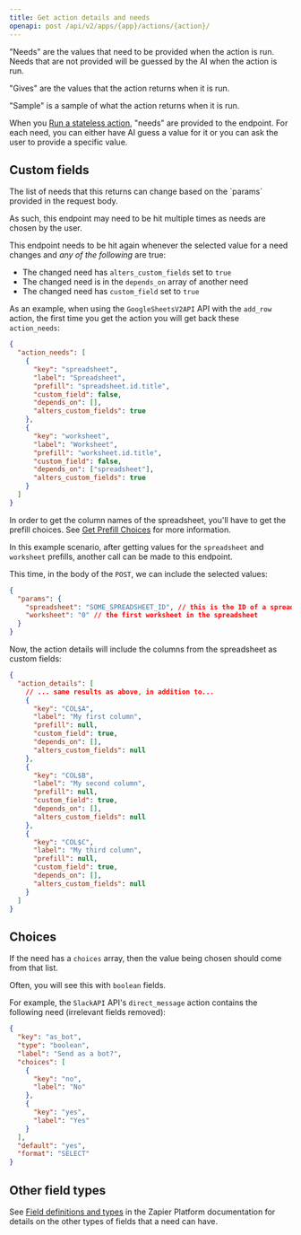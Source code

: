 ```yaml
---
title: Get action details and needs
openapi: post /api/v2/apps/{app}/actions/{action}/
---
```


"Needs" are the values that need to be provided when the action is run. Needs that are not provided will be guessed by the AI when the action is run.

"Gives" are the values that the action returns when it is run.

"Sample" is a sample of what the action returns when it is run.

When you [Run a stateless action](/guides/how-tos/stateless/run-stateless-action), "needs" are provided to the endpoint. For each need, you can either have AI guess a value for it or you can ask the user to provide a specific value.

## Custom fields

<Warning>
The list of needs that this returns can change based on the `params` provided in the request body.

As such, this endpoint may need to be hit multiple times as needs are chosen by the user.

</Warning>

This endpoint needs to be hit again whenever the selected value for a need changes and _any of the following_ are true:

- The changed need has `alters_custom_fields` set to `true`
- The changed need is in the `depends_on` array of another need
- The changed need has `custom_field` set to `true`

As an example, when using the `GoogleSheetsV2API` API with the `add_row` action, the first time you get the action you will get back these `action_needs`:

```json
{
  "action_needs": [
    {
      "key": "spreadsheet",
      "label": "Spreadsheet",
      "prefill": "spreadsheet.id.title",
      "custom_field": false,
      "depends_on": [],
      "alters_custom_fields": true
    },
    {
      "key": "worksheet",
      "label": "Worksheet",
      "prefill": "worksheet.id.title",
      "custom_field": false,
      "depends_on": ["spreadsheet"],
      "alters_custom_fields": true
    }
  ]
}
```

In order to get the column names of the spreadsheet, you'll have to get the prefill choices. See [Get Prefill Choices](/guides/how-tos/action-info/prefill-choices) for more information.

In this example scenario, after getting values for the `spreadsheet` and `worksheet` prefills, another call can be made to this endpoint.

This time, in the body of the `POST`, we can include the selected values:

```json
{
  "params": {
    "spreadsheet": "SOME_SPREADSHEET_ID", // this is the ID of a spreadsheet in Google Sheets
    "worksheet": "0" // the first worksheet in the spreadsheet
  }
}
```

Now, the action details will include the columns from the spreadsheet as custom fields:

```json
{
  "action_details": [
    // ... same results as above, in addition to...
    {
      "key": "COL$A",
      "label": "My first column",
      "prefill": null,
      "custom_field": true,
      "depends_on": [],
      "alters_custom_fields": null
    },
    {
      "key": "COL$B",
      "label": "My second column",
      "prefill": null,
      "custom_field": true,
      "depends_on": [],
      "alters_custom_fields": null
    },
    {
      "key": "COL$C",
      "label": "My third column",
      "prefill": null,
      "custom_field": true,
      "depends_on": [],
      "alters_custom_fields": null
    }
  ]
}
```

## Choices

If the need has a `choices` array, then the value being chosen should come from that list.

Often, you will see this with `boolean` fields.

For example, the `SlackAPI` API's `direct_message` action contains the following need (irrelevant fields removed):

```json
{
  "key": "as_bot",
  "type": "boolean",
  "label": "Send as a bot?",
  "choices": [
    {
      "key": "no",
      "label": "No"
    },
    {
      "key": "yes",
      "label": "Yes"
    }
  ],
  "default": "yes",
  "format": "SELECT"
}
```

## Other field types

See [Field definitions and types](https://platform.zapier.com/build/field-definitions) in the Zapier Platform documentation for details on the other types of fields that a need can have.
